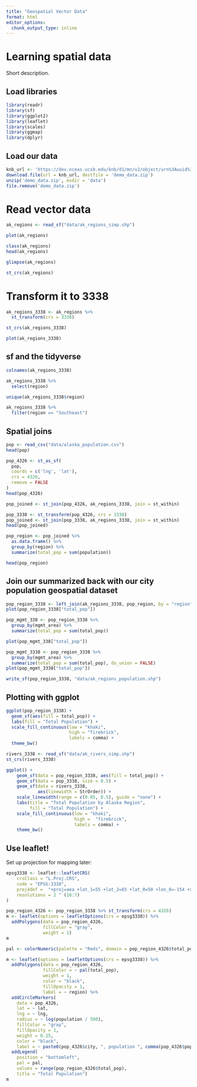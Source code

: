 ```yaml
---
title: "Geospatial Vector Data"
format: html
editor_options: 
  chunk_output_type: inline
---
```


# Learning spatial data 

Short description.

## Load libraries
```r
library(readr)
library(sf)
library(ggplot2)
library(leaflet)
library(scales)
library(ggmap)
library(dplyr)
```

## Load our data
```r
knb_url <- 'https://dev.nceas.ucsb.edu/knb/d1/mn/v2/object/urn%3Auuid%3Aaceaecb2-1ce0-4d41-a839-d3607d32bb58'
download.file(url = knb_url, destfile = 'demo_data.zip')
unzip('demo_data.zip', exdir = 'data')
file.remove('demo_data.zip')
```

# Read vector data
```r
ak_regions <- read_sf("data/ak_regions_simp.shp")
```

```r
plot(ak_regions)
```

```r
class(ak_regions)
head(ak_regions)
```

```r
glimpse(ak_regions)
```

```r
st_crs(ak_regions)
```
# Transform it to 3338
```r
ak_regions_3338 <- ak_regions %>%
  st_transform(crs = 3338)

st_crs(ak_regions_3338)
```

```r
plot(ak_regions_3338)
```

## sf and the tidyverse
```r
colnames(ak_regions_3338)
```

```r
ak_regions_3338 %>%
  select(region)
```

```r
unique(ak_regions_3338$region)
```

```r
ak_regions_3338 %>%
  filter(region == "Southeast")
```

## Spatial joins

```r
pop <- read_csv("data/alaska_population.csv")
head(pop)
```

```r
pop_4326 <- st_as_sf(
  pop,
  coords = c('lng', 'lat'),
  crs = 4326,
  remove = FALSE
)
head(pop_4326)
```

```r
pop_joined <- st_join(pop_4326, ak_regions_3338, join = st_within)
```

```r
pop_3338 <- st_transform(pop_4326, crs = 3338)
pop_joined <- st_join(pop_3338, ak_regions_3338, join = st_within)
head(pop_joined)
```

```r
pop_region <- pop_joined %>%
  as.data.frame() %>%
  group_by(region) %>%
  summarize(total_pop = sum(population))

head(pop_region)
```

## Join our summarized back with our city population geospatial dataset

```r
pop_region_3338 <- left_join(ak_regions_3338, pop_region, by = "region")
plot(pop_region_3338["total_pop"])
```


```r
pop_mgmt_338 <- pop_region_3338 %>%
  group_by(mgmt_area) %>%
  summarize(total_pop = sum(total_pop))

plot(pop_mgmt_338["total_pop"])
```


```r
pop_mgmt_3338 <- pop_region_3338 %>%
  group_by(mgmt_area) %>%
  summarize(total_pop = sum(total_pop), do_union = FALSE)
plot(pop_mgmt_3338["total_pop"])
```

```r
write_sf(pop_region_3338, "data/ak_regions_population.shp")
```

## Plotting with ggplot

```r
ggplot(pop_region_3338) + 
  geom_sf(aes(fill = total_pop)) +
  labs(fill = "Total Population") + 
  scale_fill_continuous(low = "khaki", 
                        high = "firebrick",
                        labels = comma) + 
  theme_bw()
```

```r
rivers_3338 <- read_sf("data/ak_rivers_simp.shp")
st_crs(rivers_3338)
```

```r
ggplot() +
    geom_sf(data = pop_region_3338, aes(fill = total_pop)) +
    geom_sf(data = pop_3338, size = 0.5) +
    geom_sf(data = rivers_3338,
            aes(linewidth = StrOrder)) +
    scale_linewidth(range = c(0.05, 0.5), guide = "none") +
    labs(title = "Total Population by Alaska Region",
         fill = "Total Population") +
    scale_fill_continuous(low = "khaki",
                          high =  "firebrick",
                          labels = comma) +
    theme_bw() 
```

## Use leaflet!

Set up projection for mapping later:

```r
epsg3338 <- leaflet::leafletCRS(
    crsClass = "L.Proj.CRS",
    code = "EPSG:3338",
    proj4def =  "+proj=aea +lat_1=55 +lat_2=65 +lat_0=50 +lon_0=-154 +x_0=0 +y_0=0 +ellps=GRS80 +towgs84=0,0,0,0,0,0,0 +units=m +no_defs",
    resolutions = 2 ^ (16:7)
)
```

```r
pop_region_4326 <- pop_region_3338 %>% st_transform(crs = 4326)
m <- leaflet(options = leafletOptions(crs = epsg3338)) %>%
  addPolygons(data = pop_region_4326,
              fillColor = "gray",
              weight = 1)
m
```

```r
pal <- colorNumeric(palette = "Reds", domain = pop_region_4326$total_pop)

m <- leaflet(options = leafletOptions(crs = epsg3338)) %>%
  addPolygons(data = pop_region_4326,
              fillColor = ~ pal(total_pop),
              weight = 1,
              color = "black",
              fillOpacity = 1,
              label = ~ region) %>%
  addCircleMarkers(
    data = pop_4326,
    lat = ~ lat,
    lng = ~ lng,
    radius = ~ log(population / 500),
    fillColor = "gray",
    fillOpacity = 1,
    weight = 0.25,
    color = "black",
    label = ~ paste0(pop_4326$city, ", population ", comma(pop_4326$population))) %>%
  addLegend(
    position = "bottomleft",
    pal = pal,
    values = range(pop_region_4326$total_pop),
    title = "Total Population")
m

```

